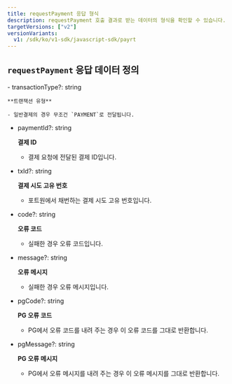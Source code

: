 ```yaml
---
title: requestPayment 응답 형식
description: requestPayment 호출 결과로 받는 데이터의 형식을 확인할 수 있습니다.
targetVersions: ["v2"]
versionVariants:
  v1: /sdk/ko/v1-sdk/javascript-sdk/payrt
---
```



## `requestPayment` 응답 데이터 정의

<Parameter flatten heading={3}>
  - transactionType?: string

    **트랜잭션 유형**

    - 일반결제의 경우 무조건 `PAYMENT`로 전달됩니다.

  - paymentId?: string

    **결제 ID**

    - 결제 요청에 전달된 결제 ID입니다.

  - txId?: string

    **결제 시도 고유 번호**

    - 포트원에서 채번하는 결제 시도 고유 번호입니다.

  - code?: string

    **오류 코드**

    - 실패한 경우 오류 코드입니다.

  - message?: string

    **오류 메시지**

    - 실패한 경우 오류 메시지입니다.

  - pgCode?: string

    **PG 오류 코드**

    - PG에서 오류 코드를 내려 주는 경우 이 오류 코드를 그대로 반환합니다.

  - pgMessage?: string

    **PG 오류 메시지**

    - PG에서 오류 메시지를 내려 주는 경우 이 오류 메시지를 그대로 반환합니다.
</Parameter>
